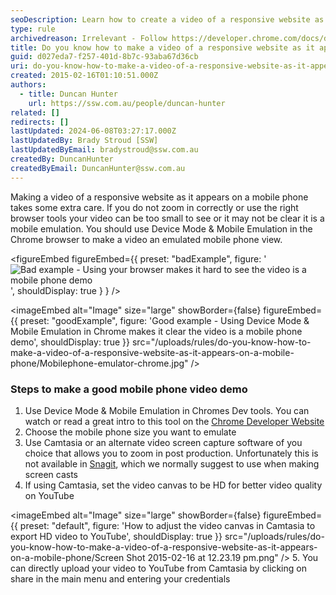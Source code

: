 ```yaml
---
seoDescription: Learn how to create a video of a responsive website as it appears on a mobile phone using Chrome's Device Mode and Mobile Emulation.
type: rule
archivedreason: Irrelevant - Follow https://developer.chrome.com/docs/devtools/device-mode/ to get a responsive view on a browser
title: Do you know how to make a video of a responsive website as it appears on a mobile phone?
guid: d027eda7-f257-401d-8b7c-93aba67d36cb
uri: do-you-know-how-to-make-a-video-of-a-responsive-website-as-it-appears-on-a-mobile-phone
created: 2015-02-16T01:10:51.000Z
authors:
  - title: Duncan Hunter
    url: https://ssw.com.au/people/duncan-hunter
related: []
redirects: []
lastUpdated: 2024-06-08T03:27:17.000Z
lastUpdatedBy: Brady Stroud [SSW]
lastUpdatedByEmail: bradystroud@ssw.com.au
createdBy: DuncanHunter
createdByEmail: DuncanHunter@ssw.com.au
---
```


Making a video of a responsive website as it appears on a mobile phone takes some extra care. If you do not zoom in correctly or use the right browser tools your video can be too small to see or it may not be clear it is a mobile emulation.
You should use Device Mode & Mobile Emulation in the Chrome browser to make a video an emulated mobile phone view.

<figureEmbed figureEmbed={{
  preset: "badExample",
  figure: '![Bad example - Using your browser makes it hard to see the video is a mobile phone demo](browser-bad-view-for-video.jpg)',
  shouldDisplay: true
} } />


<imageEmbed
  alt="Image"
  size="large"
  showBorder={false}
  figureEmbed={{
    preset: "goodExample",
    figure: 'Good example - Using Device Mode & Mobile Emulation in Chrome makes it clear the video is a mobile phone demo',
    shouldDisplay: true
  }}
  src="/uploads/rules/do-you-know-how-to-make-a-video-of-a-responsive-website-as-it-appears-on-a-mobile-phone/Mobilephone-emulator-chrome.jpg"
/>

### Steps to make a good mobile phone video demo

1. Use Device Mode & Mobile Emulation in Chromes Dev tools. You can watch or read a great intro to this tool on the [Chrome Developer Website](https://developer.chrome.com/devtools/docs/device-mode)
2. Choose the mobile phone size you want to emulate
3. Use Camtasia or an alternate video screen capture software of you choice that allows you to zoom in post production. Unfortunately this is not available in [Snagit](https://www.techsmith.com/screen-capture.html), which we normally suggest to use when making screen casts
4. If using Camtasia, set the video canvas to be HD for better video quality on YouTube
   
<imageEmbed
  alt="Image"
  size="large"
  showBorder={false}
  figureEmbed={{
    preset: "default",
    figure: 'How to adjust the video canvas in Camtasia to export HD video to YouTube',
    shouldDisplay: true
  }}
  src="/uploads/rules/do-you-know-how-to-make-a-video-of-a-responsive-website-as-it-appears-on-a-mobile-phone/Screen Shot 2015-02-16 at 12.23.19 pm.png"
/>
5. You can directly upload your video to YouTube from Camtasia by clicking on share in the main menu and entering your credentials
